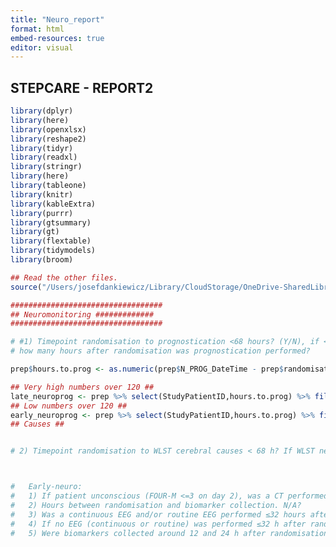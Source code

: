 ```yaml
---
title: "Neuro_report"
format: html
embed-resources: true
editor: visual
---
```


## STEPCARE - REPORT2

```r
library(dplyr)
library(here)
library(openxlsx)
library(reshape2)
library(tidyr)
library(readxl)
library(stringr)
library(here)
library(tableone)
library(knitr)
library(kableExtra)
library(purrr)
library(gtsummary)
library(gt)
library(flextable)
library(tidymodels)
library(broom)

## Read the other files. 
source("/Users/josefdankiewicz/Library/CloudStorage/OneDrive-SharedLibraries-LundUniversity/cardiacarrest - Documents/STEPCARE/data/script/prep.R")

```


```r
##################################
## Neuromonitoring #############
##################################

# #1) Timepoint randomisation to prognostication <68 hours? (Y/N), if <68 h, 
# how many hours after randomisation was prognostication performed?

prep$hours.to.prog <- as.numeric(prep$N_PROG_DateTime - prep$randomisation.datetime, units="hours")

## Very high numbers over 120 ##
late_neuroprog <- prep %>% select(StudyPatientID,hours.to.prog) %>% filter(hours.to.prog>120)
## Low numbers over 120 ##
early_neuroprog <- prep %>% select(StudyPatientID,hours.to.prog) %>% filter(hours.to.prog<68)
## Causes ## 


# 2) Timepoint randomisation to WLST cerebral causes < 68 h? If WLST neuro <68h, were there other causes for WLST such as ethical? 



#   Early-neuro:
#   1) If patient unconscious (FOUR-M <=3 on day 2), was a CT performed ≥20 h after randomisation?
#   2) Hours between randomisation and biomarker collection. N/A?
#   3) Was a continuous EEG and/or routine EEG performed ≤32 hours after randomisation?
#   4) If no EEG (continuous or routine) was performed ≤32 h after randomisation, was any EEG performed after this timepoint? If so, how many hours after randomisation?
#   5) Were biomarkers collected around 12 and 24 h after randomisation? Hours from randomisation to collection of 1st, 2nd, 3rd and 4th samples. 
```

